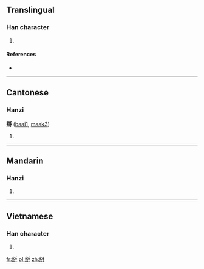 ==Translingual==

===Han character===
{{Han char|rn=64|rad=手|as=08|sn=11|four=2255<sub>0</sub>|canj=竹手金竹手 (HQCHQ), 手金竹手 (QCHQ)}}

# {{defn|Han|sort=手08}}

====References====
* {{Han ref|kx=0440.181|dkj=12310|hdz=31890.020|uh=63B0|ud=25520|bh=D954|bd=55636}}

----

==Cantonese==

===Hanzi===
'''掰''' ([[baai1]], [[maak3]])

# {{defn|lang=yue|sort=手08}}

----

==Mandarin==

===Hanzi===
{{cmn-hanzi|pin=[[bāi]] ([[bai1]])|wg=pai<sup>1</sup>}}

# {{defn|lang=cmn|sort=手08}}

----

==Vietnamese==

===Han character===
{{vi-hantu|[[bài]]|rs=手08}}

# {{defn|lang=vi|sort=手08}}

[[fr:掰]]
[[pl:掰]]
[[zh:掰]]